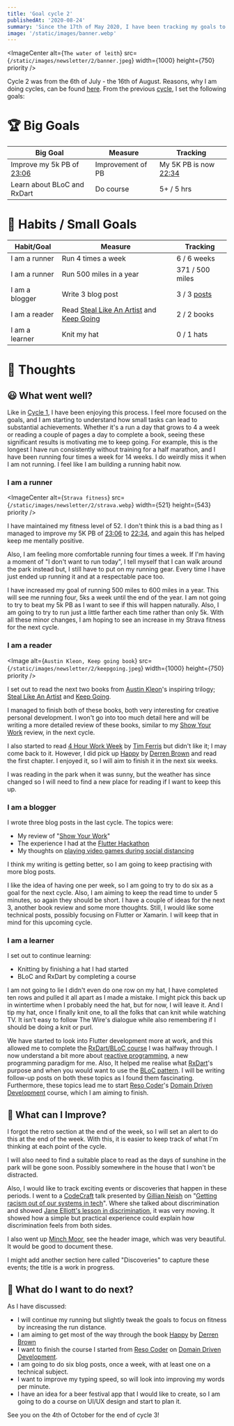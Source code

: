```yaml
---
title: 'Goal cycle 2'
publishedAt: '2020-08-24'
summary: 'Since the 17th of May 2020, I have been tracking my goals to keep me focused on the things I want to achieve. Here is the progress from the last six weeks'
image: '/static/images/banner.webp'
---
```


<ImageCenter
  alt={`The water of leith`}
  src={`/static/images/newsletter/2/banner.jpeg`}
  width={1000}
  height={750}
  priority
/>

Cycle 2 was from the 6th of July - the 16th of August. Reasons, why I am doing cycles, can be found [here](https://iainsmith.me/newsletter/0). From the previous [cycle](https://iainsmith.me/newsletter/1/), I set the following goals:

# 🏆 Big Goals

| Big Goal                                                                  | Measure           | Tracking                                                              |
| ------------------------------------------------------------------------- | ----------------- | --------------------------------------------------------------------- |
| Improve my 5k PB of [23:06](https://www.strava.com/activities/3658204744) | Improvement of PB | My 5K PB is now [22:34](https://www.strava.com/activities/3897016082) |
| Learn about BLoC and RxDart                                               | Do course         | 5+ / 5 hrs                                                            |

# 🏅 Habits / Small Goals

| Habit/Goal     | Measure                                                                                        | Tracking                             |
| -------------- | ---------------------------------------------------------------------------------------------- | ------------------------------------ |
| I am a runner  | Run 4 times a week                                                                             | 6 / 6 weeks                          |
| I am a runner  | Run 500 miles in a year                                                                        | 371 / 500 miles                      |
| I am a blogger | Write 3 blog post                                                                              | 3 / 3 [posts](https://iainsmith.me/) |
| I am a reader  | Read [Steal Like An Artist](https://amzn.to/31hoQ5v) and [Keep Going](https://amzn.to/3hfYfLB) | 2 / 2 books                          |
| I am a learner | Knit my hat                                                                                    | 0 / 1 hats                           |

# 🤔 Thoughts

## 😃 What went well?

Like in [Cycle 1](https://iainsmith.me/newsletter/1/), I have been enjoying this process. I feel more focused on the goals, and I am starting to understand how small tasks can lead to substantial achievements. Whether it's a run a day that grows to 4 a week or reading a couple of pages a day to complete a book, seeing these significant results is motivating me to keep going. For example, this is the longest I have run consistently without training for a half marathon, and I have been running four times a week for 14 weeks. I do weirdly miss it when I am not running. I feel like I am building a running habit now.

### I am a runner

<ImageCenter
  alt={`Strava fitness`}
  src={`/static/images/newsletter/2/strava.webp`}
  width={521}
  height={543}
  priority
/>

I have maintained my fitness level of 52. I don't think this is a bad thing as I managed to improve my 5K PB of [23:06](https://www.strava.com/activities/3658204744) to [22:34](https://www.strava.com/activities/3897016082), and again this has helped keep me mentally positive.

Also, I am feeling more comfortable running four times a week. If I'm having a moment of "I don't want to run today", I tell myself that I can walk around the park instead but, I still have to put on my running gear. Every time I have just ended up running it and at a respectable pace too.

I have increased my goal of running 500 miles to 600 miles in a year. This will see me running four, 5ks a week until the end of the year. I am not going to try to beat my 5k PB as I want to see if this will happen naturally. Also, I am going to try to run just a little farther each time rather than only 5k. With all these minor changes, I am hoping to see an increase in my Strava fitness for the next cycle.

### I am a reader

<Image
  alt={`Austin Kleon, Keep going book`}
  src={`/static/images/newsletter/2/keepgoing.jpeg`}
  width={1000}
  height={750}
  priority
/>

I set out to read the next two books from [Austin Kleon](https://austinkleon.com/)'s inspiring trilogy; [Steal Like An Artist](https://amzn.to/31hoQ5v) and [Keep Going](https://amzn.to/3hfYfLB).

I managed to finish both of these books, both very interesting for creative personal development. I won't go into too much detail here and will be writing a more detailed review of these books, similar to my [Show Your Work](https://iainsmith.me/blog/show-your-work-book-review/) review, in the next cycle.

I also started to read [4 Hour Work Week](https://fourhourworkweek.com/) by [Tim Ferris](https://tim.blog/) but didn't like it; I may come back to it. However, I did pick up [Happy](https://amzn.to/32aevHI) by [Derren Brown](http://derrenbrown.co.uk/) and read the first chapter. I enjoyed it, so I will aim to finish it in the next six weeks.

I was reading in the park when it was sunny, but the weather has since changed so I will need to find a new place for reading if I want to keep this up.

### I am a blogger

I wrote three blog posts in the last cycle. The topics were:

- My review of "[Show Your Work](https://iainsmith.me/blog/show-your-work-book-review/)"
- The experience I had at the [Flutter Hackathon](https://iainsmith.me/blog/flutter-hackathon-hack20/)
- My thoughts on [playing video games during social distancing](https://iainsmith.me/blog/destiny2-during-lockdown/)

I think my writing is getting better, so I am going to keep practising with more blog posts.

I like the idea of having one per week, so I am going to try to do six as a goal for the next cycle. Also, I am aiming to keep the read time to under 5 minutes, so again they should be short. I have a couple of ideas for the next 3, another book review and some more thoughts. Still, I would like some technical posts, possibly focusing on Flutter or Xamarin. I will keep that in mind for this upcoming cycle.

### I am a learner

I set out to continue learning:

- Knitting by finishing a hat I had started
- BLoC and RxDart by completing a course

I am not going to lie I didn't even do one row on my hat, I have completed ten rows and pulled it all apart as I made a mistake. I might pick this back up in wintertime when I probably need the hat, but for now, I will leave it. And I tip my hat, once I finally knit one, to all the folks that can knit while watching TV. It isn't easy to follow The Wire's dialogue while also remembering if I should be doing a knit or purl.

We have started to look into Flutter development more at work, and this allowed me to complete the [RxDart/BLoC course](https://www.udemy.com/course/dart-and-flutter-the-complete-developers-guide/) I was halfway through. I now understand a bit more about [reactive programming](https://en.wikipedia.org/wiki/Reactive_programming), a new programming paradigm for me. Also, It helped me realise what [RxDart](https://pub.dev/documentation/rxdart/latest/)'s purpose and when you would want to use the [BLoC pattern](https://www.youtube.com/watch?v=oxeYeMHVLII&list=PLB6lc7nQ1n4jCBkrirvVGr5b8rC95VAQ5). I will be writing follow-up posts on both these topics as I found them fascinating. Furthermore, these topics lead me to start [Reso Coder](https://resocoder.com/)'s [Domain Driven Development](https://www.youtube.com/watch?v=RMiN59x3uH0&list=PLB6lc7nQ1n4iS5p-IezFFgqP6YvAJy84U) course, which I am aiming to finish.

## 👷 What can I Improve?

I forgot the retro section at the end of the week, so I will set an alert to do this at the end of the week. With this, it is easier to keep track of what I'm thinking at each point of the cycle.

I will also need to find a suitable place to read as the days of sunshine in the park will be gone soon. Possibly somewhere in the house that I won't be distracted.

Also, I would like to track exciting events or discoveries that happen in these periods. I went to a [CodeCraft](https://www.codecraftuk.org/index) talk presented by [Gillian Neish](http://neishtraining.com/about.html) on "[Getting racism out of our systems in tech](https://www.codecraftuk.org/events/2020/08/getting-racism-out-of-our-systems-in-tech)". Where she talked about discrimination and showed [Jane Elliott's lesson in discrimination](https://www.youtube.com/watch?v=1mcCLm_LwpE), it was very moving. It showed how a simple but practical experience could explain how discrimination feels from both sides.

I also went up [Minch Moor](https://www.walkhighlands.co.uk/borders/minch-moor.shtml), see the header image, which was very beautiful. It would be good to document these.

I might add another section here called "Discoveries" to capture these events; the title is a work in progress.

## 🔁 What do I want to do next?

As I have discussed:

- I will continue my running but slightly tweak the goals to focus on fitness by increasing the run distance.
- I am aiming to get most of the way through the book [Happy](https://amzn.to/32aevHI) by [Derren Brown](http://derrenbrown.co.uk/)
- I want to finish the course I started from [Reso Coder](https://resocoder.com/) on [Domain Driven Development](https://www.youtube.com/watch?v=RMiN59x3uH0&list=PLB6lc7nQ1n4iS5p-IezFFgqP6YvAJy84U).
- I am going to do six blog posts, once a week, with at least one on a technical subject.
- I want to improve my typing speed, so will look into improving my words per minute.
- I have an idea for a beer festival app that I would like to create, so I am going to do a course on UI/UX design and start to plan it.

See you on the 4th of October for the end of cycle 3!
